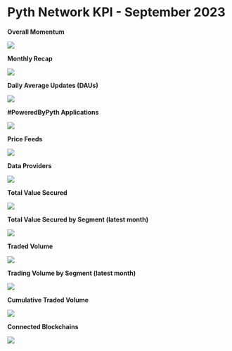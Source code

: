 # Pyth Network KPI - September 2023

**Overall Momentum**

![](../../../../images/kpi/september-23/pyth-momentum-sept-23.jpg)


**Monthly Recap**

![](../../../../images/kpi/september-23/pyth-sept-23.jpg)

**Daily Average Updates (DAUs)**

![](../../../../images/kpi/september-23/sept-23-daily-average-updates.jpg)

**#PoweredByPyth Applications**

![](../../../../images/kpi/september-23/sept-23-apps-integrations.jpg)

**Price Feeds**

![](../../../../images/kpi/september-23/sept-23-price-feeds.jpg)

**Data Providers**

![](../../../../images/kpi/september-23/sept-23-data-providers.jpg)

**Total Value Secured**

![](../../../../images/kpi/september-23/sept-23-all-chain-tvs.jpg)

**Total Value Secured by Segment (latest month)**

![](../../../../images/kpi/september-23/sept-23-dapps-tvs.jpg)

**Traded Volume**

![](../../../../images/kpi/september-23/sept-23-all-chain-volume.jpg)

**Trading Volume by Segment (latest month)**

![](../../../../images/kpi/september-23/sept-23-trading-volume.jpg)

**Cumulative Traded Volume**

![](../../../../images/kpi/september-23/sept-23-traded-volume.jpg)

**Connected Blockchains**

![](../../../../images/kpi/september-23/sept-23-connected-blockchains.jpg)
